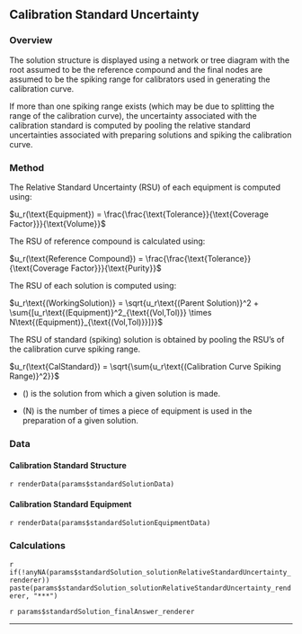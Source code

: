 ## Calibration Standard Uncertainty

### Overview

The solution structure is displayed using a network or tree diagram with the root assumed to be the reference compound and the final nodes are assumed to be the spiking range for calibrators used in generating the calibration curve.

If more than one spiking range exists (which may be due to splitting the range of the calibration curve), the uncertainty associated with the calibration standard is computed by pooling the relative standard uncertainties associated with preparing solutions and spiking the calibration curve.

### Method

The Relative Standard Uncertainty (RSU) of each equipment is computed using:

$u_r(\text{Equipment}) = \frac{\frac{\text{Tolerance}}{\text{Coverage Factor}}}{\text{Volume}}$

The RSU of reference compound is calculated using:

$u_r(\text{Reference Compound}) = \frac{\frac{\text{Tolerance}}{\text{Coverage Factor}}}{\text{Purity}}$

The RSU of each solution is computed using:

$u_r\text{(WorkingSolution)} = \sqrt{u_r\text{(Parent Solution)}^2 + \sum{[u_r\text{(Equipment)}^2_{\text{(Vol,Tol)}} \times N\text{(Equipment)}_{\text{(Vol,Tol)}}]}}$

The RSU of standard (spiking) solution is obtained by pooling the RSU's of the calibration curve spiking range.

$u_r(\text{CalStandard}) = \sqrt{\sum{u_r\text{(Calibration Curve Spiking Range)}^2}}$

- \(\text{Parent Solution}\) is the solution from which a given solution is made.

- \(N\text{(Equipment)}\) is the number of times a piece of equipment is used in the preparation of a given solution.

### Data
#### Calibration Standard Structure
`r renderData(params$standardSolutionData)`

#### Calibration Standard Equipment
`r renderData(params$standardSolutionEquipmentData)`


### Calculations
::: {.smallForPrint}
`r if(!anyNA(params$standardSolution_solutionRelativeStandardUncertainty_renderer)) paste(params$standardSolution_solutionRelativeStandardUncertainty_renderer, "***")`
:::

`r params$standardSolution_finalAnswer_renderer`

***
\newpage 